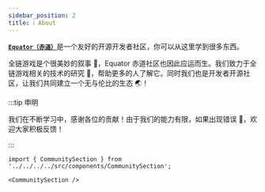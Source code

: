 ```yaml
---
sidebar_position: 2
title: ℹ️ About
---
```


[**`Equator（赤道）`**](https://www.equatoraw.xyz/)是一个友好的开源开发者社区，你可以从这里学到很多东西。

全链游戏是个很美妙的叙事 💭，Equator 赤道社区也因此应运而生。我们致力于全链游戏相关的技术的研究 🎯，帮助更多的人了解它。同时我们也是开发者开源社区，让我们共同建立一个无与伦比的生态 🌏！

:::tip 申明

我们在不断学习中，感谢各位的贡献！由于我们的能力有限，如果出现错误 🐞，欢迎大家积极反馈！

:::

```mdx-code-block
import { CommunitySection } from '../../../../src/components/CommunitySection';

<CommunitySection />
```

